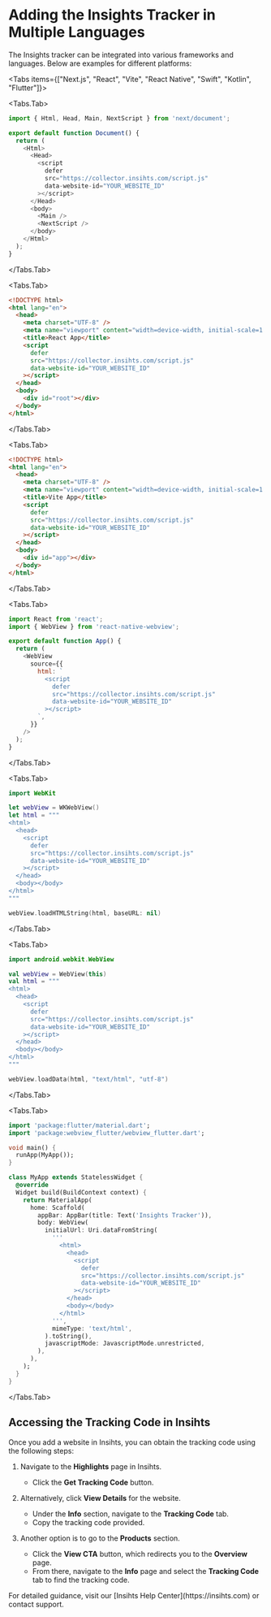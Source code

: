 
# Adding the Insights Tracker in Multiple Languages

The Insights tracker can be integrated into various frameworks and languages. Below are examples for different platforms:

<Tabs items={["Next.js", "React", "Vite", "React Native", "Swift", "Kotlin", "Flutter"]}>

<Tabs.Tab>
```javascript filename="_document.js"
import { Html, Head, Main, NextScript } from 'next/document';

export default function Document() {
  return (
    <Html>
      <Head>
        <script
          defer
          src="https://collector.insihts.com/script.js"
          data-website-id="YOUR_WEBSITE_ID"
        ></script>
      </Head>
      <body>
        <Main />
        <NextScript />
      </body>
    </Html>
  );
}
```
</Tabs.Tab>

<Tabs.Tab>
```html filename="public/index.html"
<!DOCTYPE html>
<html lang="en">
  <head>
    <meta charset="UTF-8" />
    <meta name="viewport" content="width=device-width, initial-scale=1.0" />
    <title>React App</title>
    <script
      defer
      src="https://collector.insihts.com/script.js"
      data-website-id="YOUR_WEBSITE_ID"
    ></script>
  </head>
  <body>
    <div id="root"></div>
  </body>
</html>
```
</Tabs.Tab>

<Tabs.Tab>
```html filename="index.html"
<!DOCTYPE html>
<html lang="en">
  <head>
    <meta charset="UTF-8" />
    <meta name="viewport" content="width=device-width, initial-scale=1.0" />
    <title>Vite App</title>
    <script
      defer
      src="https://collector.insihts.com/script.js"
      data-website-id="YOUR_WEBSITE_ID"
    ></script>
  </head>
  <body>
    <div id="app"></div>
  </body>
</html>
```
</Tabs.Tab>

<Tabs.Tab>
```javascript
import React from 'react';
import { WebView } from 'react-native-webview';

export default function App() {
  return (
    <WebView
      source={{
        html: `
          <script
            defer
            src="https://collector.insihts.com/script.js"
            data-website-id="YOUR_WEBSITE_ID"
          ></script>
        `,
      }}
    />
  );
}
```
</Tabs.Tab>

<Tabs.Tab>
```swift
import WebKit

let webView = WKWebView()
let html = """
<html>
  <head>
    <script
      defer
      src="https://collector.insihts.com/script.js"
      data-website-id="YOUR_WEBSITE_ID"
    ></script>
  </head>
  <body></body>
</html>
"""

webView.loadHTMLString(html, baseURL: nil)
```
</Tabs.Tab>

<Tabs.Tab>
```kotlin
import android.webkit.WebView

val webView = WebView(this)
val html = """
<html>
  <head>
    <script
      defer
      src="https://collector.insihts.com/script.js"
      data-website-id="YOUR_WEBSITE_ID"
    ></script>
  </head>
  <body></body>
</html>
"""

webView.loadData(html, "text/html", "utf-8")
```
</Tabs.Tab>

<Tabs.Tab>
```dart
import 'package:flutter/material.dart';
import 'package:webview_flutter/webview_flutter.dart';

void main() {
  runApp(MyApp());
}

class MyApp extends StatelessWidget {
  @override
  Widget build(BuildContext context) {
    return MaterialApp(
      home: Scaffold(
        appBar: AppBar(title: Text('Insights Tracker')),
        body: WebView(
          initialUrl: Uri.dataFromString(
            '''
              <html>
                <head>
                  <script
                    defer
                    src="https://collector.insihts.com/script.js"
                    data-website-id="YOUR_WEBSITE_ID"
                  ></script>
                </head>
                <body></body>
              </html>
            ''',
            mimeType: 'text/html',
          ).toString(),
          javascriptMode: JavascriptMode.unrestricted,
        ),
      ),
    );
  }
}
```
</Tabs.Tab>

</Tabs>

## Accessing the Tracking Code in Insihts

Once you add a website in Insihts, you can obtain the tracking code using the following steps:

1. Navigate to the **Highlights** page in Insihts.
   - Click the **Get Tracking Code** button.

2. Alternatively, click **View Details** for the website.
   - Under the **Info** section, navigate to the **Tracking Code** tab.
   - Copy the tracking code provided.

3. Another option is to go to the **Products** section.
   - Click the **View CTA** button, which redirects you to the **Overview** page.
   - From there, navigate to the **Info** page and select the **Tracking Code** tab to find the tracking code.

<Callout>
  For detailed guidance, visit our [Insihts Help Center](https://insihts.com) or contact support.
</Callout>
